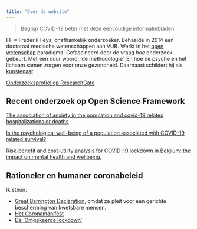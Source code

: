 ```yaml
---
title: "Over de website"
---
```


> Begrijp COVID-19 beter met deze eenvoudige informatiebladen.

FF = Frederik Feys, onafhankelijk onderzoeker. Behaalde in 2014 een doctoraat medische wetenschappen aan VUB. Werkt in het [open wetenschap](https://www.demorgen.be/nieuws/open-wetenschap-als-medicijn~b1b67736) paradigma. Gefascineerd door de vraag _hoe_ onderzoek gebeurt. Met een duur woord, 'de methodologie'. En hoe de psyche en het lichaam samen zorgen voor onze gezondheid. Daarnaast schildert hij als [kunstenaar](https://frederikfeys.com).

[Onderzoeksprofiel op ResearchGate](https://www.researchgate.net/profile/Frederik_Feys)

## Recent onderzoek op Open Science Framework

[The association of anxiety in the population and covid-19 related hospitalizations or deaths](https://osf.io/gubqt/)

[Is the psychological well-being of a population associated with COVID-19 related survival?](https://osf.io/wy2qs/)

[Risk-benefit and cost-utility analysis for COVID-19 lockdown in Belgium: the impact on mental health and wellbeing.](https://osf.io/5cfds/)

## Rationeler en humaner coronabeleid

Ik steun:

* [Great Barrington Declaration](https://gbdeclaration.org/), omdat ze pleit voor een gerichte bescherming van kwetsbare mensen.
* [Het Coronamanifest](https://coronamanifest.be)
* [De 'Omgekeerde lockdown'](http://omgekeerdelockdown.simplesite.com/) 